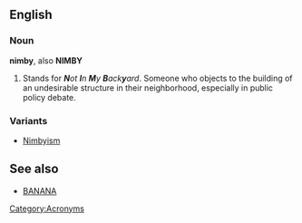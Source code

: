 ==English==
===Noun===
'''nimby''', also '''NIMBY'''
#Stands for '' '''N'''ot '''I'''n '''M'''y '''B'''ack'''y'''ard''. Someone who objects to the building of an undesirable structure in their neighborhood, especially in public policy debate.

===Variants===
*[[Nimbyism]]

==See also==
*[[BANANA]]

[[Category:Acronyms]]
